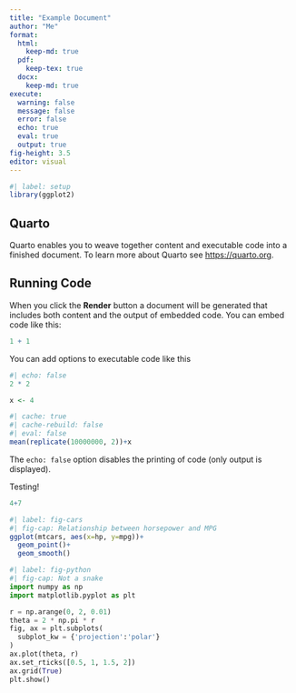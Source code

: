 ```yaml
---
title: "Example Document"
author: "Me"
format:
  html:
    keep-md: true
  pdf:
    keep-tex: true
  docx:
    keep-md: true
execute: 
  warning: false
  message: false
  error: false
  echo: true
  eval: true
  output: true
fig-height: 3.5
editor: visual
---
```


```r
#| label: setup
library(ggplot2)
```

## Quarto

Quarto enables you to weave together content and executable code into a finished document. To learn more about Quarto see <https://quarto.org>.

## Running Code

When you click the **Render** button a document will be generated that includes both content and the output of embedded code. You can embed code like this:

```r
1 + 1
```

You can add options to executable code like this

```r
#| echo: false
2 * 2
```

```r
x <- 4
```

```r
#| cache: true
#| cache-rebuild: false
#| eval: false
mean(replicate(10000000, 2))+x
```

 The `echo: false` option disables the printing of code (only output is displayed).

Testing!

```r
4+7
```

```r
#| label: fig-cars
#| fig-cap: Relationship between horsepower and MPG
ggplot(mtcars, aes(x=hp, y=mpg))+
  geom_point()+
  geom_smooth()
```


```python
#| label: fig-python
#| fig-cap: Not a snake
import numpy as np
import matplotlib.pyplot as plt

r = np.arange(0, 2, 0.01)
theta = 2 * np.pi * r
fig, ax = plt.subplots(
  subplot_kw = {'projection':'polar'} 
)
ax.plot(theta, r)
ax.set_rticks([0.5, 1, 1.5, 2])
ax.grid(True)
plt.show()
```
